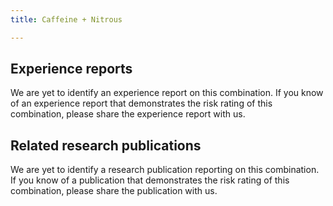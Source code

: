 ---
title: Caffeine + Nitrous

---

## Experience reports

We are yet to identify an experience report on this combination. If you know of an experience report that demonstrates the risk rating of this combination, please share the experience report with us.


## Related research publications

We are yet to identify a research publication reporting on this combination. If you know of a publication that demonstrates the risk rating of this combination, please share the publication with us.
